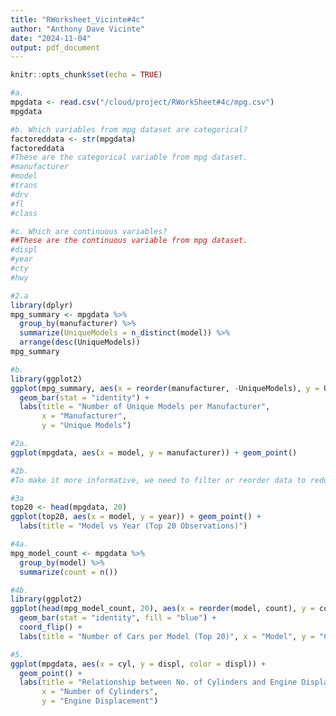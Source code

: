 ```yaml
---
title: "RWorksheet_Vicinte#4c"
author: "Anthony Dave Vicinte"
date: "2024-11-04"
output: pdf_document
---
```


```r
knitr::opts_chunk$set(echo = TRUE)
```

```r
#a.
mpgdata <- read.csv("/cloud/project/RWorkSheet#4c/mpg.csv")
mpgdata
```

```r
#b. Which variables from mpg dataset are categorical?
factoreddata <- str(mpgdata)
factoreddata
#These are the categorical variable from mpg dataset.
#manufacturer
#model 
#trans 
#drv 
#fl 
#class 
```
```r
#c. Which are continuous variables?
##These are the continuous variable from mpg dataset.
#displ 
#year 
#cty 
#hwy 
```
```r
#2.a
library(dplyr)
mpg_summary <- mpgdata %>%
  group_by(manufacturer) %>%
  summarize(UniqueModels = n_distinct(model)) %>%
  arrange(desc(UniqueModels))
mpg_summary
```
```r
#b.
library(ggplot2)
ggplot(mpg_summary, aes(x = reorder(manufacturer, -UniqueModels), y = UniqueModels)) +
  geom_bar(stat = "identity") +
  labs(title = "Number of Unique Models per Manufacturer",
       x = "Manufacturer",
       y = "Unique Models")
```
```r
#2a.
ggplot(mpgdata, aes(x = model, y = manufacturer)) + geom_point()

```
```r
#2b.
#To make it more informative, we need to filter or reorder data to reduce clutter.
```
```r
#3a
top20 <- head(mpgdata, 20)
ggplot(top20, aes(x = model, y = year)) + geom_point() +
  labs(title = "Model vs Year (Top 20 Observations)")
```
```r
#4a.
mpg_model_count <- mpgdata %>%
  group_by(model) %>%
  summarize(count = n())
```
```r
#4b.
library(ggplot2)
ggplot(head(mpg_model_count, 20), aes(x = reorder(model, count), y = count)) +
  geom_bar(stat = "identity", fill = "blue") +
  coord_flip() +
  labs(title = "Number of Cars per Model (Top 20)", x = "Model", y = "Count")
```
```r
#5.
ggplot(mpgdata, aes(x = cyl, y = displ, color = displ)) +
  geom_point() +
  labs(title = "Relationship between No. of Cylinders and Engine Displacement",
       x = "Number of Cylinders",
       y = "Engine Displacement")

```
```r

```


